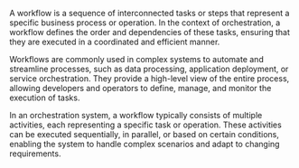 A workflow is a sequence of interconnected tasks or steps that represent a specific business process or operation. In the context of orchestration, a workflow defines the order and dependencies of these tasks, ensuring that they are executed in a coordinated and efficient manner.

Workflows are commonly used in complex systems to automate and streamline processes, such as data processing, application deployment, or service orchestration. They provide a high-level view of the entire process, allowing developers and operators to define, manage, and monitor the execution of tasks.

In an orchestration system, a workflow typically consists of multiple activities, each representing a specific task or operation. These activities can be executed sequentially, in parallel, or based on certain conditions, enabling the system to handle complex scenarios and adapt to changing requirements.
